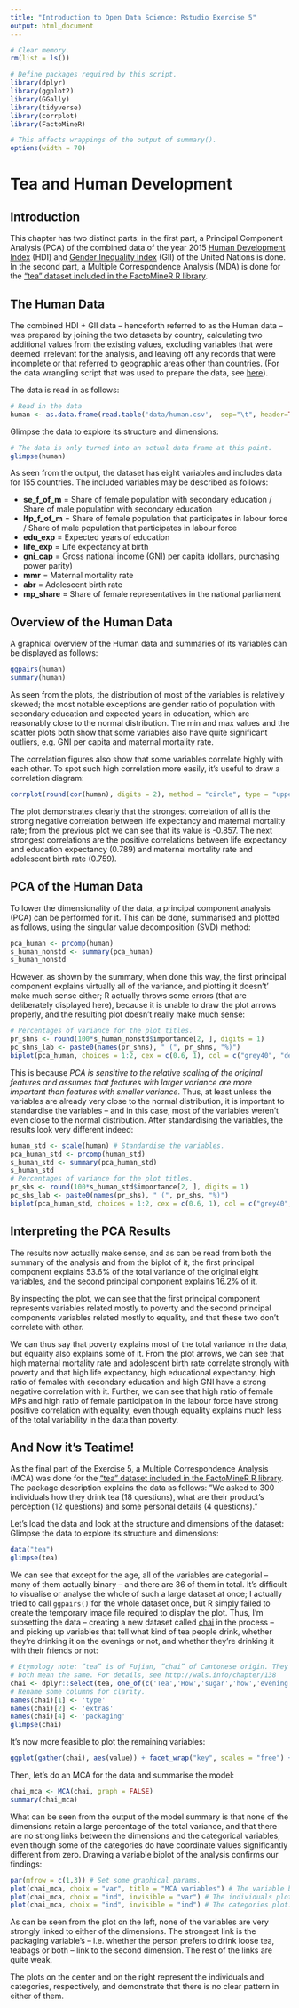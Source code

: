 ```yaml
---
title: "Introduction to Open Data Science: Rstudio Exercise 5"
output: html_document
---
```


```r
# Clear memory.
rm(list = ls())

# Define packages required by this script.
library(dplyr)
library(ggplot2)
library(GGally)
library(tidyverse)
library(corrplot)
library(FactoMineR)

# This affects wrappings of the output of summary().
options(width = 70)
```

# Tea and Human Development

<!-- *Describe the work you have done this week and summarize your learning.*

- Describe your work and results clearly. 
- Assume the reader has an introductory course level understanding of writing and reading R code as well as statistical methods
- Assume the reader has no previous knowledge of your data or the more advanced methods you are using  
-->

## Introduction

This chapter has two distinct parts: in the first part, a Principal Component Analysis (PCA) of the combined data of the year 2015 [Human Development Index](http://hdr.undp.org/en/composite/HDI) (HDI) and [Gender Inequality Index](http://hdr.undp.org/en/composite/GII) (GII) of the United Nations is done. In the second part, a Multiple Correspondence Analysis (MDA) is done for the [“tea” dataset included in the FactoMineR R library](https://cran.r-project.org/web/packages/FactoMineR/FactoMineR.pdf).

## The Human Data

The combined HDI + GII data – henceforth referred to as the Human data – was prepared by joining the two datasets by country, calculating two additional values from the existing values, excluding variables that were deemed irrelevant for the analysis, and leaving off any records that were incomplete or that referred to geographic areas other than countries. (For the data wrangling script that was used to prepare the data, see [here](https://github.com/pinjaliina/IODS-project/blob/master/data/create_human.R)).

The data is read in as follows:
```r
# Read in the data
human <- as.data.frame(read.table('data/human.csv',  sep="\t", header=TRUE))
```

Glimpse the data to explore its structure and dimensions: 
```r
# The data is only turned into an actual data frame at this point.
glimpse(human)
```
As seen from the output, the dataset has eight variables and includes data for 155 countries. The included variables may be described as follows:

* **se_f_of_m** = Share of female population with secondary education / Share of male population with secondary education
* **lfp_f_of_m** = Share of female population that participates in labour force / Share of male population that participates in labour force
* **edu_exp** = Expected years of education
* **life_exp** = Life expectancy at birth
* **gni_cap** = Gross national income (GNI) per capita (dollars, purchasing power parity)
* **mmr** = Maternal mortality rate
* **abr** = Adolescent birth rate
* **mp_share** = Share of female representatives in the national parliament

## Overview of the Human Data

A graphical overview of the Human data and summaries of its variables can be displayed as follows:
```r
ggpairs(human)
summary(human)
```

As seen from the plots, the distribution of most of the variables is relatively skewed; the most notable exceptions are gender ratio of population with secondary education and expected years in education, which are reasonably close to the normal distribution. The min and max values and the scatter plots both show that some variables also have quite significant outliers, e.g. GNI per capita and maternal mortality rate.

The correlation figures also show that some variables correlate highly with each other. To spot such high correlation more easily, it's useful to draw a correlation diagram:
```r
corrplot(round(cor(human), digits = 2), method = "circle", type = "upper", tl.pos = "d", tl.cex = 0.8)
```

The plot demonstrates clearly that the strongest correlation of all is the strong negative correlation between life expectancy and maternal mortality rate; from the previous plot we can see that its value is -0.857. The next strongest correlations are the positive correlations between life expectancy and education expectancy (0.789) and maternal mortality rate and adolescent birth rate (0.759).

## PCA of the Human Data

To lower the dimensionality of the data, a principal component analysis (PCA) can be performed for it. This can be done, summarised and plotted as follows, using the singular value decomposition (SVD) method:
```r
pca_human <- prcomp(human)
s_human_nonstd <- summary(pca_human)
s_human_nonstd
```

However, as shown by the summary, when done this way, the first principal component explains virtually all of the variance, and plotting it doesn't' make much sense either; R actually throws some errors (that are deliberately displayed here), because it is unable to draw the plot arrows properly, and the resulting plot doesn't really make much sense:
```r
# Percentages of variance for the plot titles.
pr_shns <- round(100*s_human_nonstd$importance[2, ], digits = 1)
pc_shns_lab <- paste0(names(pr_shns), " (", pr_shns, "%)")
biplot(pca_human, choices = 1:2, cex = c(0.6, 1), col = c("grey40", "deeppink2"), xlab = pc_shns_lab[1], ylab = pc_shns_lab[2])
```

This is because *PCA is sensitive to the relative scaling of the original features and assumes that features with larger variance are more important than features with smaller variance*. Thus, at least unless the variables are already very close to the normal distribution, it is important to standardise the variables – and in this case, most of the variables weren't even close to the normal distribution. After standardising the variables, the results look very different indeed:
```r
human_std <- scale(human) # Standardise the variables.
pca_human_std <- prcomp(human_std)
s_human_std <- summary(pca_human_std)
s_human_std
# Percentages of variance for the plot titles.
pr_shs <- round(100*s_human_std$importance[2, ], digits = 1)
pc_shs_lab <- paste0(names(pr_shs), " (", pr_shs, "%)")
biplot(pca_human_std, choices = 1:2, cex = c(0.6, 1), col = c("grey40", "deeppink2"), xlab = pc_shs_lab[1], ylab = pc_shs_lab[2])
```

## Interpreting the PCA Results

The results now actually make sense, and as can be read from both the summary of the analysis and from the biplot of it, the first principal component explains 53.6% of the total variance of the original eight variables, and the second principal component explains 16.2% of it.

By inspecting the plot, we can see that the first principal component represents variables related mostly to poverty and the second principal components variables related mostly to equality, and that these two don't correlate with other.

We can thus say that poverty explains most of the total variance in the data, but equality also explains some of it. From the plot arrows, we can see that high maternal mortality rate and adolescent birth rate correlate strongly with poverty and that high life expectancy, high educational expectancy, high ratio of females with secondary education and high GNI have a strong negative correlation with it. Further, we can see that high ratio of female MPs and high ratio of female participation in the labour force have strong positive correlation with equality, even though equality explains much less of the total variability in the data than poverty.

## And Now it's Teatime!

As the final part of the Exercise 5, a Multiple Correspondence Analysis (MCA) was done for the [“tea” dataset included in the FactoMineR R library](https://cran.r-project.org/web/packages/FactoMineR/FactoMineR.pdf). The package description explains the data as follows: ”We asked to 300 individuals how they drink tea (18 questions), what are their product’s perception (12 questions) and some personal details (4 questions).”

Let's load the data and look at the structure and dimensions of the dataset:
Glimpse the data to explore its structure and dimensions: 
```r
data("tea")
glimpse(tea)
```

We can see that except for the age, all of the variables are categorial – many of them actually binary – and there are 36 of them in total. It's difficult to visualise or analyse the whole of such a large dataset at once; I actually tried to call ```ggpairs()``` for the whole dataset once, but R simply failed to create the temporary image file required to display the plot. Thus, I'm subsetting the data – creating a new dataset called [chai](http://wals.info/chapter/138) in the process – and picking up variables that tell what kind of tea people drink, whether they're drinking it on the evenings or not, and whether they're drinking it with their friends or not:
```r
# Etymology note: ”tea” is of Fujian, ”chai” of Cantonese origin. They
# both mean the same. For details, see http://wals.info/chapter/138
chai <- dplyr::select(tea, one_of(c('Tea','How','sugar','how','evening','friends')))
# Rename some columns for clarity.
names(chai)[1] <- 'type'
names(chai)[2] <- 'extras'
names(chai)[4] <- 'packaging'
glimpse(chai)
```

It's now more feasible to plot the remaining variables:
```r
ggplot(gather(chai), aes(value)) + facet_wrap("key", scales = "free") + geom_bar() + theme(axis.text.x = element_text(angle = 45, hjust = 1, size = 8))
```

Then, let's do an MCA for the data and summarise the model:
```r
chai_mca <- MCA(chai, graph = FALSE)
summary(chai_mca)
```

What can be seen from the output of the model summary is that none of the dimensions retain a large percentage of the total variance, and that there are no strong links between the dimensions and the categorical variables, even though some of the categories do have coordinate values significantly different from zero. Drawing a variable biplot of the analysis confirms our findings:
```r
par(mfrow = c(1,3)) # Set some graphical params.
plot(chai_mca, choix = "var", title = "MCA variables") # The variable biplot.
plot(chai_mca, choix = "ind", invisible = "var") # The individuals plot.
plot(chai_mca, choix = "ind", invisible = "ind") # The categories plot.
```

As can be seen from the plot on the left, none of the variables are very strongly linked to either of the dimensions. The strongest link is the packaging variable's – i.e. whether the person prefers to drink loose tea, teabags or both – link to the second dimension. The rest of the links are quite weak.

The plots on the center and on the right represent the individuals and categories, respectively, and demonstrate that there is no clear pattern in either of them.
